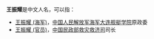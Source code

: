 '''王振耀'''是中文人名，可以指：
*[[王振耀_(海军)|王振耀 (海军)]]，[[中国人民解放军海军大连舰艇学院|中国人民解放军海军大连舰艇学院]]原政委
*[[王振耀_(官员)|王振耀 (官员)]]，[[中华人民共和国|中国]][[民政部|民政部]][[救灾救济司|救灾救济司]]司长

{{disambig|zhen|cat=三字王姓人名消歧义}}